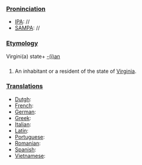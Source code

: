 ===[[Proninciation]]===
*[[IPA]]: //
*[[SAMPA]]: //
===[[Etymology]]===
Virgini(a) state+ [[-ian|-(i)an]]
===[[]]===
#An inhabitant or a resident of the state of [[Virginia]].
===[[Translations]]===
*[[Dutgh]]:
*[[French]]:
*[[German]]:
*[[Greek]]:
*[[Italian]]:
*[[Latin]]:
*[[Portuguese]]:
*[[Romanian]]:
*[[Spanish]]:
*[[Vietnamese]]: